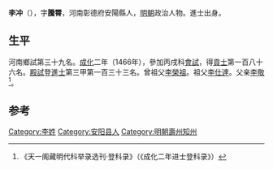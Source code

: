 {{Otheruses|other=名为李沖的其他人物|李沖}}

'''李冲'''（{{bd|1430年||？}}），字'''騰霄'''，河南彰德府安陽縣人，[[明朝|明朝]]政治人物。進士出身。

== 生平 ==
河南鄉試第三十九名。[[成化|成化]]二年（1466年），參加丙戌科[[會試|會試]]，得[[貢士|貢士]]第一百八十六名。[[殿試|殿試]]登[[進士|進士]]第三甲第一百三十三名。曾祖父[[李榮祖|李榮祖]]。祖父[[李仕達|李仕達]]。父亲[[李敬|李敬]]<ref>《天一阁藏明代科举录选刊·登科录》（《成化二年进士登科录》）</ref>。

==参考==
{{reflist}}

{{成化二年丙戌科殿試金榜}}

{{Authority control}}

{{DEFAULTSORT:}}
[[Category:李姓|Category:李姓]]
[[Category:安阳县人|Category:安阳县人]]
[[Category:明朝壽州知州|Category:明朝壽州知州]]


{{明朝人物小作品}}
